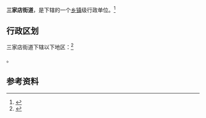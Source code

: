 {{中国乡级行政区|36/01/04/007/000}}

'''三家店街道'''，是{{PRC admin/fullname|36/01/04/007/000|3}}下辖的一个[[乡镇|乡镇]]级行政单位。<ref>{{PRC admin/ref sgc|{{PRC admin/parent|36/01/04/007/000}}}}</ref>

== 行政区划 ==

三家店街道下辖以下地区：<ref>{{PRC admin/ref sgc|36/01/04/007/000}}</ref>

{{PRC admin/children|36/01/04/007/000}}。

== 参考资料 ==

{{reflist}}

{{行政区划小作品}}
{{PRC admin/navcat|36/01/04/007/000}}